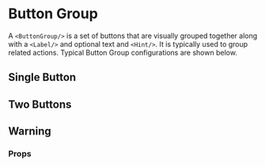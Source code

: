 
<Meta name='Button Group' component={ButtonGroup}/>

# Button Group

A `<ButtonGroup/>` is a set of buttons that are visually grouped together 
along with a `<Label/>` and optional text and `<Hint/>`. It is typically 
used to group related actions. 
Typical Button Group configurations are shown below.

## Single Button
<Canvas>
  <Story name='Single Button'>
    <ButtonGroup 
      id='single-button'
      label='Before you begin'
      buttons={[{ label: 'Start', type: 'primary' }]}
      content={{ 
        text: 'Please ensure you have all the required information to hand.' ,
        hint: 'This is form will take around 5 minutes to complete' 
      }}
      width='two-thirds'
    />
  </Story>
</Canvas>

## Two Buttons

<Canvas>
  <Story name='Two Buttons'>
    <ButtonGroup 
      id='two-buttons'
      label='Confirmation'
      buttons={[
        { label: 'Continue', type: 'primary' },
        { label: 'Cancel', type: 'secondary' }
      ]}
      content={{ 
        text: 'Please ensure the information you have provided is accurate.' ,
        hint: 'Responses cannot be amended after submission' 
      }}
      width='full'
    />
  </Story>
</Canvas>

## Warning

<Canvas>
    <Story name='Warning'>
    <ButtonGroup 
      id='two-buttons'
      label='Warning'
      buttons={[
        { label: 'Delete Account', type: 'warning' },
        { label: 'Cancel', type: 'secondary' }
      ]}
      content={{ 
        text: 'Please confirm you wish to delete your account.' ,
        hint: 'This is permanent and cannot be undone' 
      }}
      width='full'
    />
  </Story>
</Canvas>

### Props
<ArgsTable of={ButtonGroup}/>

<BackToTop/>
